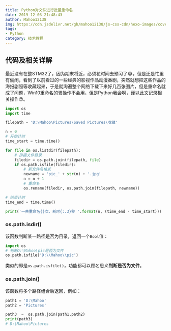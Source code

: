 ```yaml
---
title: Python对文件进行批量重命名
date: 2019-12-03 21:48:43
author: Mahoo12138
img: https://cdn.jsdelivr.net/gh/mahoo12138/js-css-cdn/hexo-images/cover/python.png
tags: 
- Python
category: 技术教程
---
```


## 代码及相关详解

最近没有在整STM32了，因为期末将近，必须花时间去预习了:joy:，但是还是忙里有偷闲，看到了以前看过的一些经典的影视作品动漫番剧，突然就想把这些作品的海报剧照等收藏起来，于是就淘遍整个网络下载下来好几百张图片，但是重命名就成了问题，Win10重命名的骚操作不会用，但是Python我会啊，谨以此文记录相关操作:wink:。

```python
import os
import time

filepath = 'D:\Mahoo\Pictures\Saved Pictures\收藏'

n = 0
# 开始计时
time_start = time.time()

for file in os.listdir(filepath):
    # 拼接文件目录
    filedir = os.path.join(filepath, file)
    if os.path.isfile(filedir):
        # 新文件名格式
        newname = 'pic_' + str(n) + '.jpg'
        n = n + 1
        # 重命名
        os.rename(filedir, os.path.join(filepath, newname))

# 结束计时
time_end = time.time()

print('一共重命名{}次，耗时{:.3}秒 '.format(n, (time_end - time_start)))
```

### os.path.isdir()

该函数判断某一路径是否为目录，返回一个`Bool`值：

```python
import os
# 判断D:\Mahoo\pic是否为文件
os.path.isfile('D:\\Mahoo\\pic')
```

类似的即是`os.path.isfile()`，功能都可以顾名思义**判断是否为文件**。

### os.path.join()

该函数将多个路径组合后返回，例如：

```python
path1 = 'D:\Mahoo'
path2 = 'Pictures'

path3  =  os.path.join(path1,path2)
print(path3)
# D:\Mahoo\Pictures
```


